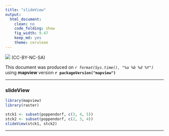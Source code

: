 ```yaml
---
title: "slideView"
output:
  html_document:
    clean: no
    code_folding: show
    fig_width: 9.47
    keep_md: yes
    theme: cerulean
---
```


![](http://i.creativecommons.org/l/by-nc-sa/3.0/88x31.png) (CC-BY-NC-SA)

This document was produced on _`r format(Sys.time(), "%a %b %d %Y")`_ using **mapview** version **`r packageVersion("mapview")`**

------

### slideView

```r
library(mapview)
library(raster)

stck1 <- subset(poppendorf, c(3, 4, 5))
stck2 <- subset(poppendorf, c(2, 3, 4))
slideView(stck1, stck2)
```

------
